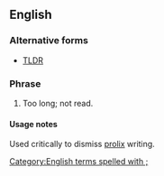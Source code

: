 ==English==

===Alternative forms===
* [[TLDR]]

===Phrase===
{{en-phrase}}

# {{lb|en|initialism}} Too long; not read.

====Usage notes====
Used critically to dismiss [[prolix]] writing.

[[Category:English terms spelled with ;]]